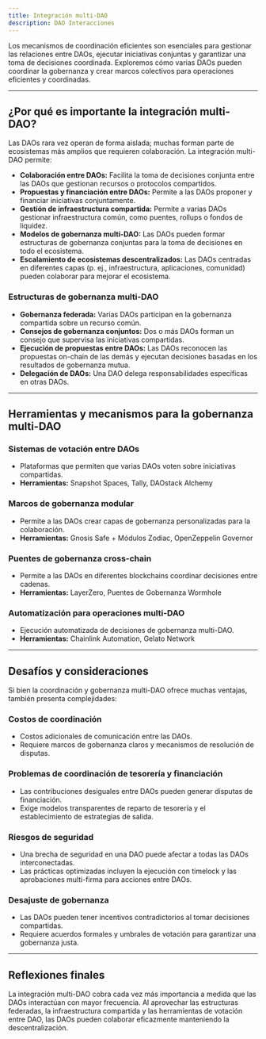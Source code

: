 ```yaml
---
title: Integración multi-DAO
description: DAO Interacciones
---
```


Los mecanismos de coordinación eficientes son esenciales para gestionar las relaciones entre DAOs, ejecutar iniciativas conjuntas y garantizar una toma de decisiones coordinada. Exploremos cómo varias DAOs pueden coordinar la gobernanza y crear marcos colectivos para operaciones eficientes y coordinadas.

---

## ¿Por qué es importante la integración multi-DAO?

Las DAOs rara vez operan de forma aislada; muchas forman parte de ecosistemas más amplios que requieren colaboración. La integración multi-DAO permite:

- **Colaboración entre DAOs:** Facilita la toma de decisiones conjunta entre las DAOs que gestionan recursos o protocolos compartidos.
- **Propuestas y financiación entre DAOs:** Permite a las DAOs proponer y financiar iniciativas conjuntamente.
- **Gestión de infraestructura compartida:** Permite a varias DAOs gestionar infraestructura común, como puentes, rollups o fondos de liquidez.
- **Modelos de gobernanza multi-DAO:** Las DAOs pueden formar estructuras de gobernanza conjuntas para la toma de decisiones en todo el ecosistema. 
- **Escalamiento de ecosistemas descentralizados:** Las DAOs centradas en diferentes capas (p. ej., infraestructura, aplicaciones, comunidad) pueden colaborar para mejorar el ecosistema.

### Estructuras de gobernanza multi-DAO

- **Gobernanza federada:** Varias DAOs participan en la gobernanza compartida sobre un recurso común.
- **Consejos de gobernanza conjuntos:** Dos o más DAOs forman un consejo que supervisa las iniciativas compartidas.
- **Ejecución de propuestas entre DAOs:** Las DAOs reconocen las propuestas on-chain de las demás y ejecutan decisiones basadas en los resultados de gobernanza mutua.
- **Delegación de DAOs:** Una DAO delega responsabilidades específicas en otras DAOs.

---

## Herramientas y mecanismos para la gobernanza multi-DAO

### Sistemas de votación entre DAOs
- Plataformas que permiten que varias DAOs voten sobre iniciativas compartidas. 
- **Herramientas:** Snapshot Spaces, Tally, DAOstack Alchemy

### Marcos de gobernanza modular
- Permite a las DAOs crear capas de gobernanza personalizadas para la colaboración.
- **Herramientas:** Gnosis Safe + Módulos Zodiac, OpenZeppelin Governor

### Puentes de gobernanza cross-chain
- Permite a las DAOs en diferentes blockchains coordinar decisiones entre cadenas.
- **Herramientas:** LayerZero, Puentes de Gobernanza Wormhole

### Automatización para operaciones multi-DAO
- Ejecución automatizada de decisiones de gobernanza multi-DAO.
- **Herramientas:** Chainlink Automation, Gelato Network

---

## Desafíos y consideraciones

Si bien la coordinación y gobernanza multi-DAO ofrece muchas ventajas, también presenta complejidades:

### Costos de coordinación
- Costos adicionales de comunicación entre las DAOs. 
- Requiere marcos de gobernanza claros y mecanismos de resolución de disputas.

### Problemas de coordinación de tesorería y financiación
- Las contribuciones desiguales entre DAOs pueden generar disputas de financiación.
- Exige modelos transparentes de reparto de tesorería y el establecimiento de estrategias de salida.

### Riesgos de seguridad
- Una brecha de seguridad en una DAO puede afectar a todas las DAOs interconectadas.
- Las prácticas optimizadas incluyen la ejecución con timelock y las aprobaciones multi-firma para acciones entre DAOs.

### Desajuste de gobernanza
- Las DAOs pueden tener incentivos contradictorios al tomar decisiones compartidas.
- Requiere acuerdos formales y umbrales de votación para garantizar una gobernanza justa.

---

## Reflexiones finales

La integración multi-DAO cobra cada vez más importancia a medida que las DAOs interactúan con mayor frecuencia. Al aprovechar las estructuras federadas, la infraestructura compartida y las herramientas de votación entre DAO, las DAOs pueden colaborar eficazmente manteniendo la descentralización.